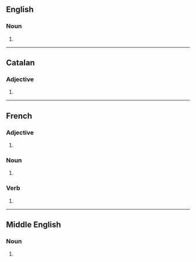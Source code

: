 {{also|fermés|fèrmes}}
==English==

===Noun===
{{head|en|noun form}}

# {{plural of|en|ferme}}

----

==Catalan==

===Adjective===
{{head|ca|adjective form}}

# {{feminine plural of|ca|ferm}}

----

==French==

===Adjective===
{{head|fr|adjective form}}

# {{plural of|fr|ferme}}

===Noun===
{{head|fr|noun form|g=f}}

# {{plural of|fr|ferme}}

===Verb===
{{head|fr|verb form}}

# {{inflection of|fr|fermer||2|s|pres|ind//sub}}

----

==Middle English==

===Noun===
{{head|enm|noun plural form}}

# {{plural of|enm|ferme|t=lease|id=lease}}